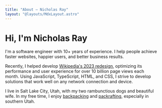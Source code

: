 ```yaml
---
title: "About — Nicholas Ray"
layout: "@layouts/MdxLayout.astro"
---
```



# Hi, I'm Nicholas Ray

I'm a software engineer with 10+ years of experience. I help people achieve
faster websites, happier users, and better business results.

Recently, I helped develop
[Wikipedia's 2023 redesign](https://wikimediafoundation.org/wikipedia-desktop/),
optimizing its performance and user experience for over 10 billion page views
each month. Using JavaScript, TypeScript, HTML, and CSS, I strive to develop
solutions that work well on any network connection and device.

I live in Salt Lake City, Utah, with my two rambunctious dogs and beautiful
wife. In my free time, I enjoy
[backpacking](<https://en.wikipedia.org/wiki/Backpacking_(hiking)>) and
[packrafting](https://en.wikipedia.org/wiki/Packraft), especially in southern
Utah.

<SocialLinks />
